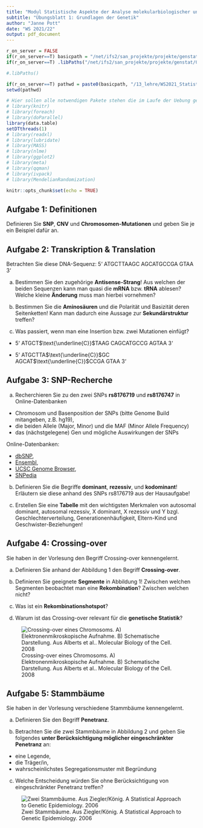 ```yaml
---
title: "Modul Statistische Aspekte der Analyse molekularbiologischer und genetischer Daten"
subtitle: "Übungsblatt 1: Grundlagen der Genetik" 
author: "Janne Pott"
date: "WS 2021/22"
output: pdf_document
---
```

  

```r
r_on_server = FALSE
if(r_on_server==T) basicpath = "/net/ifs2/san_projekte/projekte/genstat/"  else basicpath =  "C:/Users/janne/Documents/R/Test/Teaching_WS2122/"
if(r_on_server==T) .libPaths("/net/ifs2/san_projekte/projekte/genstat/07_programme/rpackages/amanMRO/") 

#.libPaths()

if(r_on_server==T) pathwd = paste0(basicpath, "/13_lehre/WS2021_Statistik/uebung/Theorie/") else pathwd = paste0(basicpath,"Exercises_classic/")
setwd(pathwd)

# Hier sollen alle notwendigen Pakete stehen die im Laufe der Uebung genutzt werden
# library(knitr)
# library(foreach)
# library(doParallel)
library(data.table)
setDTthreads(1)
# library(readxl)
# library(lubridate)
# library(MASS)
# library(nlme)
# library(ggplot2)
# library(meta)
# library(qqman)
# library(ivpack)
# library(MendelianRandomization)

knitr::opts_chunk$set(echo = TRUE)

```

## Aufgabe 1: Definitionen

Definieren Sie **SNP**, **CNV** und **Chromosomen-Mutationen** und geben Sie je ein Beispiel dafür an.

## Aufgabe 2: Transkription & Translation

Betrachten Sie diese DNA-Sequenz: 5‘ ATGCTTAAGC AGCATGCCGA GTAA 3‘

a) Bestimmen Sie den zugehörige **Antisense-Strang**! Aus welchen der beiden Sequenzen kann man quasi die **mRNA** bzw. **tRNA** ablesen? Welche kleine **Änderung** muss man hierbei vornehmen? 
  
b) Bestimmen Sie die **Aminosäuren** und die Polarität und Basizität deren Seitenketten! Kann man dadurch eine Aussage zur **Sekundärstruktur** treffen? 
  
c) Was passiert, wenn man eine Insertion bzw. zwei Mutationen einfügt?
  
  + 5‘ ATGCT$\text{\underline{C}}$TAAG CAGCATGCCG AGTAA 3‘

+ 5‘ ATGCTTA$\text{\underline{C}}$GC AGCAT$\text{\underline{C}}$CCGA GTAA 3‘

## Aufgabe 3: SNP-Recherche

a) Recherchieren Sie zu den zwei SNPs **rs8176719** und **rs8176747** in Online-Datenbanken 
  
  * Chromosom und Basenposition der SNPs (bitte Genome Build mitangeben, z.B. hg19),
  * die beiden Allele (Major, Minor) und die MAF (Minor Allele Frequency)
  * das (nächstgelegene) Gen und mögliche Auswirkungen der SNPs 

  Online-Datenbanken: 

  * [dbSNP](https://www.ncbi.nlm.nih.gov/snp/),
  * [Ensembl](https://www.ensembl.org/index.html), 
  * [UCSC Genome Browser](https://genome.ucsc.edu/cgi-bin/hgTracks?db=hg38&lastVirtModeType=default&lastVirtModeExtraState=&virtModeType=default&virtMode=0&nonVirtPosition=&position=chrX%3A15560138%2D15602945&hgsid=919169167_bzeri4BJCEsT3CnTzuqmAhOWJZZs),
  * [SNPedia](https://www.snpedia.com/)

b)	Definieren Sie die Begriffe **dominant**, **rezessiv**, und **kodominant**! Erläutern sie diese anhand des SNPs rs8176719 aus der Hausaufgabe!  
  
c)	Erstellen Sie eine **Tabelle** mit den wichtigsten Merkmalen von autosomal dominant, autosomal rezessiv, X dominant, X rezessiv und Y bzgl. Geschlechterverteilung, Generationenhäufigkeit, Eltern-Kind und Geschwister-Beziehungen!
  
## Aufgabe 4: Crossing-over

Sie haben in der Vorlesung den Begriff Crossing-over kennengelernt. 

a) Definieren Sie anhand der Abbildung 1 den Begriff **Crossing-over**.

b) Definieren Sie geeignete **Segmente** in Abbildung 1! Zwischen welchen Segmenten beobachtet man eine **Rekombination**? Zwischen welchen nicht? 
  
c) Was ist ein **Rekombinationshotspot**?
  
d) Warum ist das Crossing-over relevant für die **genetische Statistik**?
  
![Crossing-over eines Chromosoms. A) Elektronenmikroskopische Aufnahme. B) Schematische Darstellung. Aus Alberts et al.. Molecular Biology of the Cell. 2008](figures/Blatt1_CrossingOver.jpg)

\newpage

## Aufgabe 5: Stammbäume

Sie haben in der Vorlesung verschiedene Stammbäume kennengelernt. 

a) Definieren Sie den Begriff **Penetranz**.

b) Betrachten Sie die zwei Stammbäume in Abbildung 2 und geben Sie folgendes **unter Berücksichtigung möglicher eingeschränkter Penetranz** an:
  + eine Legende,
+ die Träger/in,
+ wahrscheinlichstes Segregationsmuster mit Begründung

c) Welche Entscheidung würden Sie ohne Berücksichtigung von eingeschränkter Penetranz treffen?
  
![Zwei Stammbäume. Aus Ziegler/König. A Statistical Approach to Genetic Epidemiology. 2006](figures/Blatt1_Stammbaeume.jpg)

\newpage